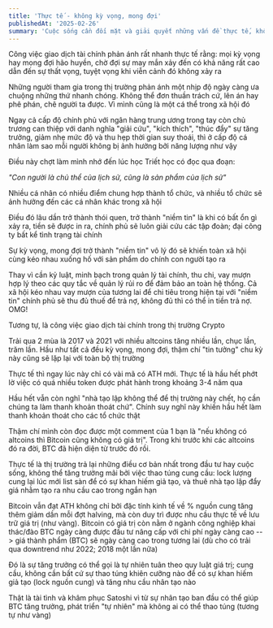 ```yaml
---
title: 'Thực tế - không kỳ vọng, mong đợi'
publishedAt: '2025-02-26'
summary: 'Cuộc sống cần đối mặt và giải quyết những vấn đề thực tế, không phải kỳ vọng hay mong đợi một sự may mắn nào đó xảy ra'
---
```


Công việc giao dịch tài chính phản ánh rất nhanh thực tế rằng: mọi kỳ vọng hay mong đợi hão huyền, chờ đợi sự may mắn xảy đến
có khả năng rất cao dẫn đến sự thất vọng, tuyệt vọng khi viễn cảnh đó không xảy ra

Những người tham gia trong thị trường phản ánh một nhịp độ ngày càng ưa chuộng những thứ nhanh chóng. Không thể đơn thuần trách cứ, lên án
hay phê phán, chê người ta được. Vì mình cũng là một cá thể trong xã hội đó

Ngay cả cấp độ chính phủ với ngân hàng trung ương trong tay còn chủ trương can thiệp với danh nghĩa "giải cứu", "kích thích", "thúc đẩy"
sự tăng trưởng, giảm nhẹ mức độ và thu hẹp thời gian suy thoái, thì ở cấp độ cá nhân làm sao mỗi người không bị ảnh hưởng bởi năng lượng như vậy

Điều này chợt làm mình nhớ đến lúc học Triết học có đọc qua đoạn: 

*"Con người là chủ thể của lịch sử, cũng là sản phẩm của lịch sử"*

Nhiều cá nhân có nhiều điểm chung hợp thành tổ chức, và nhiều tổ chức sẽ ảnh hưởng đến các cá nhân khác trong xã hội

Điều đó lâu dần trở thành thói quen, trở thành "niềm tin" là khi có bất ổn gì xảy ra, tiền sẽ được in ra, chính phủ sẽ luôn giải cứu các tập đoàn; đại công ty
bất kể tình trạng tài chính

Sự kỳ vọng, mong đợi trở thành "niềm tin" vô lý đó sẽ khiến toàn xã hội cùng kéo nhau xuống hố với sản phẩm do chính con người tạo ra

Thay vì cần kỷ luật, minh bạch trong quản lý tài chính, thu chi, vay mượn hợp lý theo các quy tắc về quản lý rủi ro để đảm bảo an toàn hệ thống. Cả xã hội kéo nhau vay mượn 
của tương lai để chi tiêu trong hiện tại với "niềm tin" chính phủ sẽ thu đủ thuế để trả nợ, không đủ thì có thể in tiền trả nợ. OMG!

Tương tự, là công việc giao dịch tài chính trong thị trường Crypto

Trải qua 2 mùa là 2017 và 2021 với nhiều altcoins tăng nhiều lần, chục lần, trăm lần. Hầu như tất cả đều kỳ vọng, mong đợi, thậm chí "tin tưởng"
chu kỳ này cũng sẽ lặp lại với toàn bộ thị trường

Thực tế thì ngay lúc này chỉ có vài mã có ATH mới. Thực tế là hầu hết phớt lờ việc có quá nhiều token được phát hành trong khoảng 3-4 năm qua

Hầu hết vẫn còn nghĩ "nhà tạo lập không thể để thị trường này chết, họ cần chúng ta làm thanh khoản thoát chứ". Chính suy nghĩ này khiến hầu hết làm thanh khoản thoát
cho các tổ chức thật

Thậm chí mình còn đọc được một comment của 1 bạn là "nếu không có altcoins thì Bitcoin cũng không có giá trị". Trong khi trước khi các altcoins đó ra đời, BTC đã 
hiện diện từ trước đó rồi.

Thực tế là thị trường trả lại những điều cơ bản nhất trong đầu tư hay cuộc sống, không thể tăng trưởng mãi bởi việc thao túng cung cầu: lock lượng cung lại lúc mới list sàn để có sự khan hiếm giả tạo, và thuê nhà 
tạo lập đẩy giá nhằm tạo ra nhu cầu cao trong ngắn hạn

Bitcoin vẫn đạt ATH không chỉ bởi đặc tính kinh tế về % nguồn cung tăng thêm giảm dần mỗi đợt halving, mà còn duy trì được nhu cầu thực tế về lưu trữ giá trị (như vàng). Bitcoin có giá trị 
còn nằm ở ngành công nghiệp khai thác/đào BTC ngày càng được đầu tư nâng cấp với chi phí ngày càng cao --> giá thành phẩm (BTC) sẽ ngày càng cao trong tương lai (dù cho có trải qua downtrend như 2022; 2018 một lần nữa)

Đó là sự tăng trưởng có thể gọi là tự nhiên tuân theo quy luật giá trị; cung cầu, không cần bất cứ sự thao túng khiên cưỡng nào để có sự khan hiếm giả tạo (lock nguồn cung) và tăng nhu cầu nhân tạo nào

Thật là tài tình và khâm phục Satoshi vì từ sự nhân tạo ban đầu có thể giúp BTC tăng trưởng, phát triển "tự nhiên" mà không ai có thể thao túng (tương tự như vàng)
















